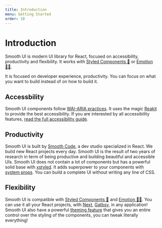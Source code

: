 ```yaml
---
title: Introduction
menu: Getting Started
order: 10
---
```


# Introduction

Smooth UI is modern UI library for React, focused on accessibility, productivity and flexibility. It works with [Styled Components 💅](https://styled-components.com) or [Emotion 👩‍🎤](https://emotion.sh).

It is focused on developer experience, productivity. You can focus on what you want to build instead of on how to build it.

## Accessbility

Smooth UI components follow [WAI-ARIA practices](https://www.w3.org/TR/wai-aria-practices/). It uses the magic [Reakit](https://reakit.io/) to provide the best accessibility.
If you are interested by all accessibility features, [read the full accessibility guide](/docs/accessibility/).

## Productivity

Smooth UI is built by [Smooth Code](https://smooth-code.com), a dev studio specialized in React. We build new React projects every day. Smooth UI is the result of two years of research in term of being productive and building beautiful and accessible UIs.
Smooth UI does not contain a lot of components but has a powerful solid base with [xstyled](https://www.smooth-code.com/open-source/xstyled/). It adds superpower to your components with [system props](/docs/system/). You can build a complete UI without writing any line of CSS.

## Flexibility

Smooth UI is compatible with [Styled Components 💅](https://styled-components.com) and [Emotion 👩‍🎤](https://emotion.sh). You can use it all your React projects, with [Next](https://nextjs.org/), [Gatbsy](https://gatsbyjs.org), in any application!
Smooth UI also have a powerful [theming feature](/docs/theming/) that gives you an entire control over the styling of the components, you can tweak literally everything!
